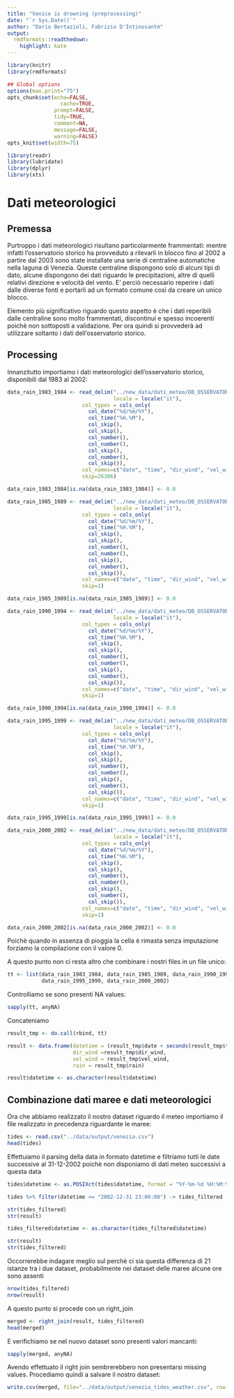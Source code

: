 ```yaml
---
title: "Venice is drowning (preprocessing)"
date: "`r Sys.Date()`"
author: "Dario Bertazioli, Fabrizio D'Intinosante"
output:
  rmdformats::readthedown:
    highlight: kate
---
```



```r
library(knitr)
library(rmdformats)

## Global options
options(max.print="75")
opts_chunk$set(echo=FALSE,
	             cache=TRUE,
               prompt=FALSE,
               tidy=TRUE,
               comment=NA,
               message=FALSE,
               warning=FALSE)
opts_knit$set(width=75)
```


```r
library(readr)
library(lubridate)
library(dplyr)
library(xts)
```


# Dati meteorologici

## Premessa

Purtroppo i dati meteorologici risultano particolarmente frammentati: mentre infatti l'osservatorio storico ha provveduto a rilevarli in blocco fino al 2002 a partire dal 2003 sono state installate una serie di centraline automatiche nella laguna di Venezia. Queste centraline dispongono solo di alcuni tipi di dato, alcune dispongono dei dati riguardo le precipitazioni, altre di quelli relativi direzione e velocità del vento. E' perciò necessario reperire i dati dalle diverse fonti e portarli ad un formato comune così da creare un unico blocco.

Elemento più significativo riguardo questo aspetto è che i dati reperibili dalle centraline sono molto frammentati, discontinui e spesso incoerenti poichè non sottoposti a validazione. Per ora quindi si provvederà ad utilizzare soltanto i dati dell'osservatorio storico.

## Processing

Innanzitutto importiamo i dati meteorologici dell'osservatorio storico, disponibili dal 1983 al 2002:

```r
data_rain_1983_1984 <- read_delim("../new_data/dati_meteo/DB_OSSERVATORIO_1980_1984.csv", delim=";",
                                  locale = locale("it"),
                        col_types = cols_only(
                          col_date("%d/%m/%Y"),
                          col_time("%H.%M"),
                          col_skip(),
                          col_skip(),
                          col_number(),
                          col_number(),
                          col_skip(),
                          col_number(),
                          col_skip()),
                        col_names=c("date", "time", "dir_wind", "vel_wind", "rain"),
                        skip=26306)

data_rain_1983_1984[is.na(data_rain_1983_1984)] <- 0.0

data_rain_1985_1989 <- read_delim("../new_data/dati_meteo/DB_OSSERVATORIO_1985_1989.csv", delim=";",
                                  locale = locale("it"),
                        col_types = cols_only(
                          col_date("%d/%m/%Y"),
                          col_time("%H.%M"),
                          col_skip(),
                          col_skip(),
                          col_number(),
                          col_number(),
                          col_skip(),
                          col_number(),
                          col_skip()),
                        col_names=c("date", "time", "dir_wind", "vel_wind", "rain"),
                        skip=1)

data_rain_1985_1989[is.na(data_rain_1985_1989)] <- 0.0

data_rain_1990_1994 <- read_delim("../new_data/dati_meteo/DB_OSSERVATORIO_1990_1994.csv", delim=";",
                                  locale = locale("it"),
                        col_types = cols_only(
                          col_date("%d/%m/%Y"),
                          col_time("%H.%M"),
                          col_skip(),
                          col_skip(),
                          col_number(),
                          col_number(),
                          col_skip(),
                          col_number(),
                          col_skip()),
                        col_names=c("date", "time", "dir_wind", "vel_wind", "rain"),
                        skip=1)

data_rain_1990_1994[is.na(data_rain_1990_1994)] <- 0.0

data_rain_1995_1999 <- read_delim("../new_data/dati_meteo/DB_OSSERVATORIO_1995_1999.csv", delim=";",
                                  locale = locale("it"),
                        col_types = cols_only(
                          col_date("%d/%m/%Y"),
                          col_time("%H.%M"),
                          col_skip(),
                          col_skip(),
                          col_number(),
                          col_number(),
                          col_skip(),
                          col_number(),
                          col_skip()),
                        col_names=c("date", "time", "dir_wind", "vel_wind", "rain"),
                        skip=1)

data_rain_1995_1999[is.na(data_rain_1995_1999)] <- 0.0

data_rain_2000_2002 <- read_delim("../new_data/dati_meteo/DB_OSSERVATORIO_2000_2002.csv", delim=";",
                                  locale = locale("it"),
                        col_types = cols_only(
                          col_date("%d/%m/%Y"),
                          col_time("%H.%M"),
                          col_skip(),
                          col_skip(),
                          col_number(),
                          col_number(),
                          col_skip(),
                          col_number(),
                          col_skip()),
                        col_names=c("date", "time", "dir_wind", "vel_wind", "rain"),
                        skip=1)

data_rain_2000_2002[is.na(data_rain_2000_2002)] <- 0.0
```

Poichè quando in assenza di pioggia la cella è rimasta senza imputazione forziamo la compilazione con il valore 0.

A questo punto non ci resta altro che combinare i nostri files in un file unico:

```r
tt <- list(data_rain_1983_1984, data_rain_1985_1989, data_rain_1990_1994,
           data_rain_1995_1999, data_rain_2000_2002)
```

Controlliamo se sono presenti NA values:

```r
sapply(tt, anyNA)
```

Concateniamo

```r
result_tmp <- do.call(rbind, tt)

result <- data.frame(datetime = (result_tmp$date + seconds(result_tmp$time)),
                     dir_wind =result_tmp$dir_wind,
                     vel_wind = result_tmp$vel_wind,
                     rain = result_tmp$rain)
```

```r
result$datetime <- as.character(result$datetime)
```

## Combinazione dati maree e dati meteorologici

Ora che abbiamo realizzato il nostro dataset riguardo il meteo importiamo il file realizzato in precedenza riguardante le maree:

```r
tides <- read.csv("../data/output/venezia.csv")
head(tides)
```

Effettuiamo il parsing della data in formato datetime e filtriamo tutti le date successive al 31-12-2002 poichè non disponiamo di dati meteo successivi a questa data

```r
tides$datetime <- as.POSIXct(tides$datetime, format = "%Y-%m-%d %H:%M:%OS")

tides %>% filter(datetime <= "2002-12-31 23:00:00") -> tides_filtered

str(tides_filtered)
str(result)
```

```r
tides_filtered$datetime <- as.character(tides_filtered$datetime)

str(result)
str(tides_filtered)
```


Occorrerebbe indagare meglio sul perchè ci sia questa differenza di 21 istanze tra i due dataset, probabilmente nei dataset delle maree alcune ore sono assenti

```r
nrow(tides_filtered)
nrow(result)
```

A questo punto si procede con un right_join

```r
merged <- right_join(result, tides_filtered)
head(merged)
```

E verifichiamo se nel nuovo dataset sono presenti valori mancanti:

```r
sapply(merged, anyNA)
```

Avendo effettuato il right join sembrerebbero non presentarsi missing values. Procediamo quindi a salvare il nostro dataset:

```r
write.csv(merged, file="../data/output/venezia_tides_weather.csv", row.names = FALSE)
```


